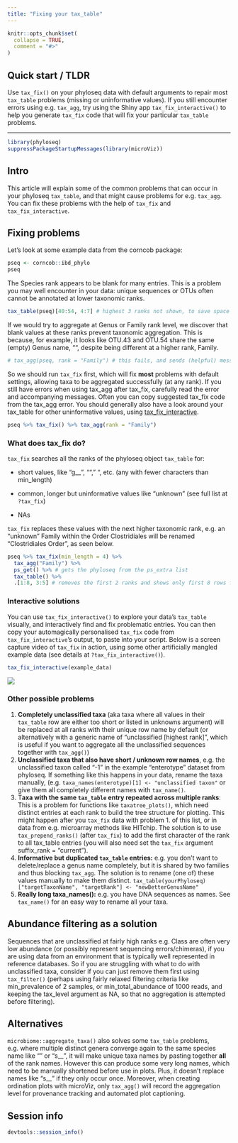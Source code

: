 ```yaml
---
title: "Fixing your tax_table"
---
```


```r
knitr::opts_chunk$set(
  collapse = TRUE,
  comment = "#>"
)
```

## Quick start / TLDR

Use `tax_fix()` on your phyloseq data with default arguments to repair most `tax_table` problems (missing or uninformative values). If you still encounter errors using e.g. `tax_agg`, try using the Shiny app `tax_fix_interactive()` to help you generate `tax_fix` code that will fix your particular `tax_table` problems.

------------------------------------------------------------------------

```r
library(phyloseq)
suppressPackageStartupMessages(library(microViz))
```

## Intro

This article will explain some of the common problems that can occur in your phyloseq `tax_table`, and that might cause problems for e.g. `tax_agg`. You can fix these problems with the help of `tax_fix` and `tax_fix_interactive`.

## Fixing problems

Let's look at some example data from the corncob package:

```r
pseq <- corncob::ibd_phylo
pseq
```

The Species rank appears to be blank for many entries. This is a problem you may well encounter in your data: unique sequences or OTUs often cannot be annotated at lower taxonomic ranks.

```r
tax_table(pseq)[40:54, 4:7] # highest 3 ranks not shown, to save space
```

If we would try to aggregate at Genus or Family rank level, we discover that blank values at these ranks prevent taxonomic aggregation. This is because, for example, it looks like OTU.43 and OTU.54 share the same (empty) Genus name, "", despite being different at a higher rank, Family.

```r
# tax_agg(pseq, rank = "Family") # this fails, and sends (helpful) messages about taxa problems
```

So we should run `tax_fix` first, which will fix **most** problems with default settings, allowing taxa to be aggregated successfully (at any rank). If you still have errors when using tax_agg after tax_fix, carefully read the error and accompanying messages. Often you can copy suggested tax_fix code from the tax_agg error. You should generally also have a look around your tax_table for other uninformative values, using [tax_fix_interactive](https://david-barnett.github.io/microViz/articles/articles/tax-fixing.html#interactive-solutions).

```r
pseq %>% tax_fix() %>% tax_agg(rank = "Family")
```

### What does tax_fix do?

`tax_fix` searches all the ranks of the phyloseq object `tax_table` for:

-   short values, like "g\_\_", "", " ", etc. (any with fewer characters than min_length)

-   common, longer but uninformative values like "unknown" (see full list at `?tax_fix`)

-   NAs

`tax_fix` replaces these values with the next higher taxonomic rank, e.g. an "unknown" Family within the Order Clostridiales will be renamed "Clostridiales Order", as seen below.

```r
pseq %>% tax_fix(min_length = 4) %>% 
  tax_agg("Family") %>% 
  ps_get() %>% # gets the phyloseq from the ps_extra list
  tax_table() %>% 
  .[1:8, 3:5] # removes the first 2 ranks and shows only first 8 rows for nice printing
```

### Interactive solutions

You can use `tax_fix_interactive()` to explore your data's `tax_table` visually, and interactively find and fix problematic entries. You can then copy your automagically personalised `tax_fix` code from `tax_fix_interactive`'s output, to paste into your script. Below is a screen capture video of `tax_fix` in action, using some other artificially mangled example data (see details at `?tax_fix_interactive()`).

``` .r
tax_fix_interactive(example_data)
```

![](images/20210411_tax_fix_interactive_x2.gif)

### Other possible problems

1.  **Completely unclassified taxa** (aka taxa where all values in their `tax_table` row are either too short or listed in unknowns argument) will be replaced at all ranks with their unique row name by default (or alternatively with a generic name of "unclassified [highest rank]", which is useful if you want to aggregate all the unclassified sequences together with `tax_agg()`)
2.  **Unclassified taxa that also have short / unknown row names**, e.g. the unclassified taxon called "-1" in the example "enterotype" dataset from phyloseq. If something like this happens in your data, rename the taxa manually, (e.g. `taxa_names(enterotype)[1] <- "unclassified taxon"` or give them all completely different names with `tax_name()`.
3.  T**axa with the same `tax_table` entry repeated across multiple ranks**: This is a problem for functions like `taxatree_plots()`, which need distinct entries at each rank to build the tree structure for plotting. This might happen after you `tax_fix` data with problem 1. of this list, or in data from e.g. microarray methods like HITchip. The solution is to use `tax_prepend_ranks()` (after `tax_fix`) to add the first character of the rank to all tax_table entries (you will also need set the `tax_fix` argument suffix_rank = "current").
4.  **Informative but duplicated `tax_table` entries:** e.g. you don't want to delete/replace a genus name completely, but it is shared by two families and thus blocking `tax_agg`. The solution is to rename (one of) these values manually to make them distinct. `tax_table(yourPhyloseq)["targetTaxonName", "targetRank"] <- "newBetterGenusName"`
5.  **Really long taxa_names():** e.g. you have DNA sequences as names. See `tax_name()` for an easy way to rename all your taxa.

## Abundance filtering as a solution

Sequences that are unclassified at fairly high ranks e.g. Class are often very low abundance (or possibly represent sequencing errors/chimeras), if you are using data from an environment that is typically well represented in reference databases. So if you are struggling with what to do with unclassified taxa, consider if you can just remove them first using `tax_filter()` (perhaps using fairly relaxed filtering criteria like min_prevalence of 2 samples, or min_total_abundance of 1000 reads, and keeping the tax_level argument as NA, so that no aggregation is attempted before filtering).

## Alternatives

`microbiome::aggregate_taxa()` also solves some `tax_table` problems, e.g. where multiple distinct genera converge again to the same species name like "" or "s\_\_", it will make unique taxa names by pasting together **all** of the rank names. However this can produce some very long names, which need to be manually shortened before use in plots. Plus, it doesn't replace names like "s\_\_" if they only occur once. Moreover, when creating ordination plots with microViz, only `tax_agg()` will record the aggregation level for provenance tracking and automated plot captioning.

## Session info

```r
devtools::session_info()
```
